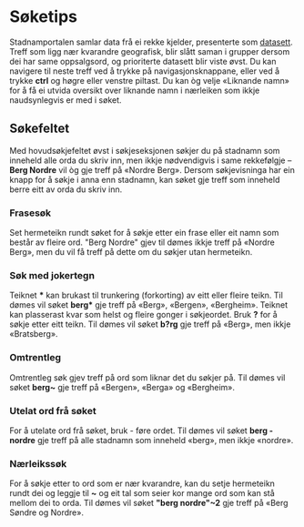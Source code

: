 

# Søketips
Stadnamportalen samlar data frå ei rekke kjelder, presenterte som [datasett](/datasets). Treff som ligg nær kvarandre geografisk, blir slått saman i grupper dersom dei har same oppsalgsord, og prioriterte datasett blir
viste øvst. Du kan navigere til neste treff ved å trykke på navigasjonsknappane, eller ved å trykke **ctrl** og høgre eller venstre piltast.  Du kan òg velje «Liknande namn» for å få ei utvida oversikt over liknande namn i nærleiken som ikkje naudsynlegvis
er med i søket.

## Søkefeltet

Med hovudsøkjefeltet øvst i søkjeseksjonen søkjer du på stadnamn som inneheld alle orda du skriv inn, men ikkje nødvendigvis i same rekkefølgje – **Berg Nordre** vil òg gje treff på «Nordre Berg». Dersom søkjevisninga har ein knapp for å søkje i anna enn stadnamn, kan søket gje treff som inneheld berre eitt av orda du skriv inn.

### Frasesøk
Set hermeteikn rundt søket for å søkje etter ein frase eller eit namn som består av fleire ord. "Berg Nordre" gjev til dømes ikkje treff på «Nordre Berg», men du vil få treff på dette om du søkjer utan hermeteikn.

### Søk med jokertegn
Teiknet **\*** kan brukast til trunkering (forkorting) av eitt eller fleire teikn. Til dømes vil søket **berg\*** gje treff på «Berg», «Bergen», «Bergheim». Teiknet kan plasserast kvar som helst og fleire gonger i søkjeordet. 
Bruk **?** for å søkje etter eitt teikn. Til dømes vil søket **b?rg** gje treff på «Berg», men ikkje «Bratsberg».

### Omtrentleg
Omtrentleg søk gjev treff på ord som liknar det du søkjer på. Til dømes vil søket **berg~** gje treff på «Bergen», «Berga» og «Bergheim».

### Utelat ord frå søket
For å utelate ord frå søket, bruk - føre ordet. Til dømes vil søket **berg -nordre** gje treff på alle stadnamn som inneheld «berg», men ikkje «nordre».

### Nærleikssøk
For å søkje etter to ord som er nær kvarandre, kan du setje hermeteikn rundt dei og leggje til **~** og eit tal som seier kor mange ord som kan stå mellom dei to orda. Til dømes vil søket **"berg nordre"~2** gje treff på «Berg Søndre og Nordre».

